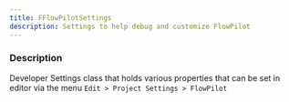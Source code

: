 ```yaml
---
title: FFlowPilotSettings
description: Settings to help debug and customize FlowPilot
---
```



<Ref c="UFlowPilotSettings" p="UDeveloperSettings" />

### Description

Developer Settings class that holds various properties that can be set in editor via the menu `Edit > Project Settings > FlowPilot`
